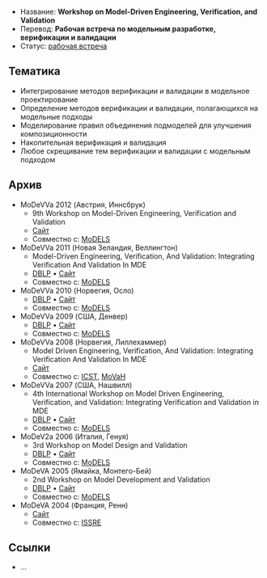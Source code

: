 * Название: '''Workshop on Model-Driven Engineering, Verification, and Validation'''
* Перевод: '''Рабочая встреча по модельным разработке, верификации и валидации'''
* Статус: [[Workshop|рабочая встреча]]

== Тематика ==
* Интегрирование методов верификации и валидации в модельное проектирование
* Определение методов верификации и валидации, полагающихся на модельные подходы
* Моделирование правил объединения подмоделей для улучшения композиционности
* Накопительная верификация и валидация
* Любое скрещивание тем верификации и валидации с модельным подходом

== Архив ==
* MoDeVVa 2012 (Австрия, Иннсбрук)
** 9th Workshop on Model-Driven Engineering, Verification and Validation
** [http://wwwdi.supelec.fr/modevva/ Сайт]
** Совместно с: [[MoDELS]]
* MoDeVVa 2011 (Новая Зеландия, Веллингтон)
** Model-Driven Engineering, Verification, And Validation: Integrating Verification And Validation In MDE
** [http://dblp.uni-trier.de/db/conf/models/models2011w.html DBLP] • [http://www.model-based-testing.de/modevva11/ Сайт]
** Совместно с: [[MoDELS]]
* MoDeVVa 2010 (Норвегия, Осло)
** [http://dblp.uni-trier.de/db/conf/models/models2010w.html DBLP] • [http://www.model-based-testing.de/modevva10/ Сайт]
** Совместно с: [[MoDELS]]
* MoDeVVa 2009 (США, Денвер)
** [http://dblp.uni-trier.de/db/conf/models/models2009w.html DBLP] • [http://www.model-based-testing.de/modevva09/ Сайт]
** Совместно с: [[MoDELS]]
* MoDeVVa 2008 (Норвегия, Лиллехаммер)
** Model Driven Engineering, Verification, And Validation: Integrating Verification And Validation In MDE
** [http://www.cs.colostate.edu/~ghosh/modevva2008/ Сайт]
** Совместно с: [[ICST]], [[MoVaH]]
* MoDeVVa 2007 (США, Нашвилл)
** 4th International Workshop on Model Driven Engineering, Verification, and Validation: Integrating Verification and Validation in MDE
** [http://dblp.uni-trier.de/db/conf/models/models2007w.html DBLP] • [http://www.modeva.org/2007/index.html Сайт]
** Совместно с: [[MoDELS]]
* MoDeV2a 2006 (Италия, Генуя)
** 3rd Workshop on Model Design and Validation
** [http://dblp.uni-trier.de/db/conf/models/models2006w.html DBLP] • [http://modeva.itee.uq.edu.au/ Сайт]
** Совместно с: [[MoDELS]]
* MoDeVA 2005 (Ямайка, Монтего-Бей)
** 2nd Workshop on Model Development and Validation
** [http://dblp.uni-trier.de/db/conf/uml/models2005se.html DBLP] • [http://www.modeva.org/2005/index.htm Сайт]
** Совместно с: [[MoDELS]]
* MoDeVA 2004 (Франция, Ренн)
** [http://www.issre.org/2004/program-modeva.php Сайт]
** Совместно с: [[ISSRE]]

== Ссылки ==
* …
